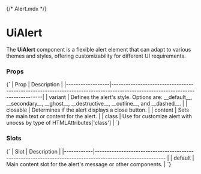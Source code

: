 {/* Alert.mdx */}


<Meta of={AlertStories} name="Docs" />

# UiAlert

The **UiAlert** component is a flexible alert element that can adapt to various themes and styles, offering customizability for different UI requirements.

<Canvas of={AlertStories.DefaultAlert} />

### Props

<Markdown>
  {`
| Prop             | Description                                                                                                                   |
|------------------|-------------------------------------------------------------------------------------------------------------------------------|
| variant          | Defines the alert's style. Options are: __default__, __secondary__, __ghost__, __destructive__, __outline__, and __dashed__.  |
| closable         | Determines if the alert displays a close button.                                                                              |
| content          | Sets the main text or content for the alert.                                                                                  |
| class            | Use for customize alert with unocss by type of HTMLAttributes['class']                                                        |
`}
</Markdown>

<Canvas of={AlertStories.AlertExampleProps} />

### Slots

<Markdown>
  {`
| Slot       | Description                                                                                                |
|------------|----------------------------------------------------------------------------------------------------------- |
| default    | Main content slot for the alert's message or other components.                                             |
`}
</Markdown>

<Canvas of={AlertStories.SlottedAlert} />
